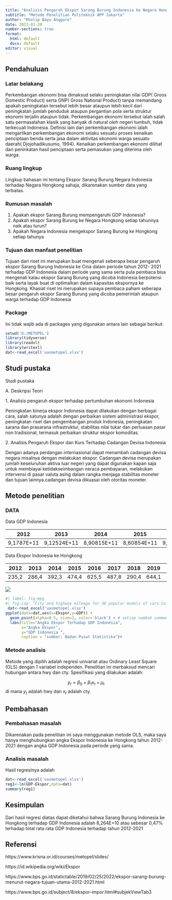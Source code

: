 ---
title: "Analisis Pengaruh Ekspor Sarang Burung Indonesia ke Negara Hongkong Terhadap GDP Indonesia"
subtitle: "Metode Penelitian Politeknik APP Jakarta"
author: "Kholip Bayu Anggoro"
date: 2023-01-20
number-sections: true
format:
  html: default
  docx: default
editor: visual
---

## Pendahuluan

### Latar belakang

Perkembangan ekonomi bisa dimaksud selaku peningkatan nilai GDP( Groos Domestic Product) serta GNP( Gross National Product) tanpa memandang apakah peningkatan tersebut lebih besar ataupun lebih kecil dari peningkatan jumlah penduduk ataupun pergantian pola serta struktur ekonomi terjalin ataupun tidak. Perkembangan ekonomi tersebut ialah salah satu permasalahan klasik yang banyak di natural oleh negeri tumbuh, tidak terkecuali Indonesia. Definisi lain dari perkembangan ekonomi ialah mengartikan perkembangan ekonomi selaku sesuatu proses kenaikan penciptaan benda serta jasa dalam aktivitas ekonomi warga sesuatu daerah( Djojohadikusumo, 1994). Kenaikan perkembangan ekonomi dilihat dari peninkatan hasil penciptaan serta pemasukan yang diterima oleh warga.

### Ruang lingkup

Lingkup bahasan ini tentang Ekspor Sarang Burung Negara Indonesia terhadap Negara Hongkong sahaja, dikarenakan sumber data yang terbatas.

### Rumusan masalah

1.  Apakah ekspor Sarang Burung mempengaruhi GDP Indonesia?
2.  Apakah ekspor Sarang Burung ke Negara Hongkong setiap tahunnya naik atau turun?
3.  Apakah Negara Indonesia mengekspor Sarang Burung ke Hongkong setiap tahunya

### Tujuan dan manfaat penelitian

Tujuan dari riset ini merupakan buat mengenali seberapa besar pengaruh ekspor Sarang Burung Indonesia ke Cina dalam periode tahun 2012- 2021 terhadap GDP Indonesia dalam periode yang sama serta pula pembaca bisa mengenali kalau ekspor Sarang Burung yang dicoba Indonesia berpotensi baik serta layak buat di optimalkan dalam kapasitas ekspornya ke Hongkong. Khasiat riset ini merupakan supaya pembaca paham seberapa besar pengaruh ekspor Sarang Burung yang dicoba pemerintah ataupun warga terhadap GDP Indonesia

### Package

Ini tidak wajib ada di packages yang digunakan antara lain sebagai berikut:

```{r}
setwd('D:/METOPEL')
library(tidyverse)
library(readxl)
library(writexl)
dat<-read_excel('uasmetopel.xlsx')
```

## Studi pustaka

Studi pustaka

A. Deskripsi Teori

1\. Analisis pengaruh ekspor terhadap pertumbuhan ekonomi Indonesia

Peningkatan kinerja ekspor Indonesia dapat dilakukan dengan berbagai cara, salah satunya adalah dengan perbaikan sistem administrasi ekspor, peningkatan riset dan pengembangan produk Indonesia, peningkatan sarana dan prasarana infrastruktur, stabilitas nilai tukar dan perluasan pasar non tradisional, termasuk perbaikan struktur ekspor komoditas.

2\. Analisis Pengaruh Ekspor dan Kurs Terhadap Cadangan Devisa Indonesia

Dengan adanya perdangan internasional dapat menambah cadangan devisa negara misalnya dengan melakukan ekspor. Cadangan devisa merupakan jumlah keseluruhan aktiva luar negeri yang dapat digunakan kapan saja untuk membiayai ketidakseimbangan neraca pembayaran, melakukan intervensi di pasar valuta asing dalam rangka menjaga stabilitas moneter dan tujuan lainnya.cadangan devisa dikuasai oleh otoritas moneter.

## Metode penelitian

### DATA

Data GDP Indonesia

| 2012       | 2013        | 2014        | 2015        | 2016        | 2017        | 2018       | 2019       | 2020        | 2021        |
|--------|--------|--------|--------|--------|--------|--------|--------|--------|--------|
| 9,1787E+11 | 9,12524E+11 | 8,90815E+11 | 8,60854E+11 | 9,31877E+11 | 1,01562E+12 | 1,0423E+12 | 1,1191E+12 | 1,05869E+12 | 1,18609E+12 |

Data Ekspor Indonesia ke Hongkong

| 2012  | 2013  | 2014  | 2015  | 2016  | 2017  | 2018  | 2019  | 2020  | 2021  |
|-------|-------|-------|-------|-------|-------|-------|-------|-------|-------|
| 235,2 | 286,4 | 392,3 | 474,4 | 625,5 | 487,8 | 290,4 | 644,1 | 897,2 | 989,9 |

![](poltekapp.jpg)

```{r}
#| label: fig-mpg
#| fig-cap: "City and highway mileage for 38 popular models of cars.Color by number of cylinders"
 dat<-read_excel('uasmetopel.xlsx')
ggplot(data=dat,aes(x=Ekspor,y=GDP)) +
  geom_point(alpha=0.5, size=1, color='black') + # setiap nambah command, selalu kasih tanda +
  labs(title="Angka Ekspor Terhadap GDP Indonesia",
       x="Angka Ekspor",
       y="GDP Indonesia ",
       caption = "sumber: Badan Pusat Statistika")#
```

### Metode analisis

Metode yang dipilih adalah regresi univariat atau Ordinary Least Square (OLS) dengan 1 variabel independen. Penelitian ini merbaksud mencari hubungan antara hwy dan cty. Spesifikasi yang dilakukan adalah:

$$
y_{t}=\beta_0 + \beta_1 x_t+\mu_t
$$ di mana $y_t$ adalah hwy dan $x_t$ adalah cty.

## Pembahasan

### Pembahasan masalah

Dikarenakan pada penelitian ini saya menggunakan metode OLS, maka saya hanya menghubungkan angka Ekspor Indonesia ke Hongkong tahun 2012-2021 dengan angka GDP Indonesia pada periode yang sama.

### Analisis masalah

Hasil regresinya adalah

```{r}
dat<-read_excel('uasmetopel.xlsx')
reg1<-lm(GDP~Ekspor,data=dat)
summary(reg1)
```

## Kesimpulan

Dari hasil regresi diatas dapat diketahui bahwa Sarang Burung Indonesia ke Hongkong terhadap GDP Indonesia adalah 8,264E+10 atau sebesar 0,47% terhadap total rata rata GDP Indonesia terhadap tahun 2012-2021

## Referensi

https://www.krisna.or.id/courses/metopel/slides/

https://id.wikipedia.org/wiki/Ekspor

https://www.bps.go.id/statictable/2019/02/25/2022/ekspor-sarang-burung-menurut-negara-tujuan-utama-2012-2021.html

https://www.bps.go.id/subject/8/ekspor-impor.html#subjekViewTab3
